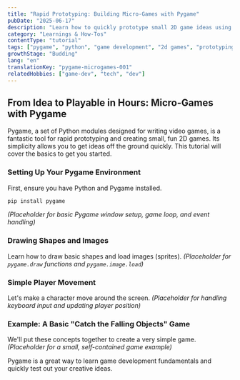 ```yaml
---
title: "Rapid Prototyping: Building Micro-Games with Pygame"
pubDate: "2025-06-17"
description: "Learn how to quickly prototype small 2D game ideas using Python and the Pygame library."
category: "Learnings & How-Tos"
contentType: "tutorial"
tags: ["pygame", "python", "game development", "2d games", "prototyping"]
growthStage: "Budding"
lang: "en"
translationKey: "pygame-microgames-001"
relatedHobbies: ["game-dev", "tech", "dev"]
---
```


## From Idea to Playable in Hours: Micro-Games with Pygame

Pygame, a set of Python modules designed for writing video games, is a fantastic tool for rapid prototyping and creating small, fun 2D games. Its simplicity allows you to get ideas off the ground quickly. This tutorial will cover the basics to get you started.

### Setting Up Your Pygame Environment
First, ensure you have Python and Pygame installed.
```bash
pip install pygame
```
*(Placeholder for basic Pygame window setup, game loop, and event handling)*

### Drawing Shapes and Images
Learn how to draw basic shapes and load images (sprites).
*(Placeholder for `pygame.draw` functions and `pygame.image.load`)*

### Simple Player Movement
Let's make a character move around the screen.
*(Placeholder for handling keyboard input and updating player position)*

### Example: A Basic "Catch the Falling Objects" Game
We'll put these concepts together to create a very simple game.
*(Placeholder for a small, self-contained game example)*

Pygame is a great way to learn game development fundamentals and quickly test out your creative ideas.
